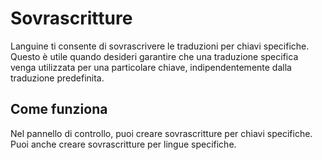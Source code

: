 # Sovrascritture

Languine ti consente di sovrascrivere le traduzioni per chiavi specifiche. Questo è utile quando desideri garantire che una traduzione specifica venga utilizzata per una particolare chiave, indipendentemente dalla traduzione predefinita.

## Come funziona

Nel pannello di controllo, puoi creare sovrascritture per chiavi specifiche. Puoi anche creare sovrascritture per lingue specifiche.